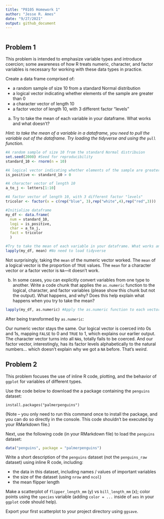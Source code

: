 ```yaml
---
title: "P8105 Homework 1"
author: "Jesse R. Ames"
date: "9/27/2021"
output: github_document
---
```


```r

```

## Problem 1

This problem is intended to emphasize variable types and introduce coercion; some awareness of how R treats numeric, character, and factor variables is necessary for working with these data types in practice.

Create a data frame comprised of:

* a random sample of size 10 from a standard Normal distribution
* a logical vector indicating whether elements of the sample are greater than 0
* a character vector of length 10
* a factor vector of length 10, with 3 different factor “levels”

(a) Try to take the mean of each variable in your dataframe. What works and what doesn’t?

*Hint: to take the mean of a variable in a dataframe, you need to pull the variable out of the dataframe. Try loading the tidyverse and using the* `pull` *function.*

```r
#A random sample of size 10 from the standard Normal distribuion
set.seed(2000) #Seed for reproducibility
standard_10 <- rnorm(n = 10)

#A logical vector indicating whether elements of the sample are greater than 0
is_positive <- standard_10 > 0

#A character vector of length 10
a_to_j <- letters[1:10]

#A factor vector of length 10, with 3 different factor "levels"
tricolor <- factor(x = c(rep("blue", 3),rep("white",4),rep("red",3)))

#Initialize dataframe
my_df <- data.frame(
  num = standard_10,
  logi = is_positive,
  char = a_to_j,
  fact = tricolor
  )

#Try to take the mean of each variable in your dataframe. What works and what doesn’t?
lapply(my_df, mean) #No need to load tidyverse
```

Not surprisingly, taking the `mean` of the numeric vector worked. The `mean` of a logical vector is the proportion of `TRUE` values. The `mean` for a character vector or a factor vector is `NA`—it doesn't work.

(b) In some cases, you can explicitly convert variables from one type to another. Write a code chunk that applies the `as.numeric` function to the logical, character, and factor variables (please show this chunk but not the output). What happens, and why? Does this help explain what happens when you try to take the mean?

```r
lapply(my_df, as.numeric) #Apply the as.numeric function to each vector in the list
```

After being transformed by `as.numeric`:

Our numeric vector stays the same.
Our logical vector is coerced into 0s and 1s, mapping `FALSE` to 0 and `TRUE` to 1, which explains our earlier output.
The character vector turns into all `NA`s, totally fails to be coerced.
And our factor vector, interestingly, has its factor levels alphabetically to the natural numbers... which doesn't explain why we got a `NA` before. That's *weird*.


## Problem 2

This problem focuses the use of inline R code, plotting, and the behavior of `ggplot` for variables of different types.

Use the code below to download the a package containing the `penguins` dataset:
```
install.packages("palmerpenguins")
```

(Note – you only need to run this command once to install the package, and you can do so directly in the console. This code shouldn’t be executed by your RMarkdown file.)

Next, use the following code (in your RMarkdown file) to load the `penguins` dataset:

```r
data("penguins", package = "palmerpenguins")
```

Write a short description of the `penguins` dataset (not the `penguins_raw` dataset) using inline R code, including:

* the data in this dataset, including names / values of important variables
* the size of the dataset (using `nrow` and `ncol`)
* the mean flipper length

Make a scatterplot of `flipper_length_mm` (y) vs `bill_length_mm` (x); color points using the `species` variable (adding `color = ...` inside of `aes` in your `ggplot` code should help).

Export your first scatterplot to your project directory using `ggsave`.



